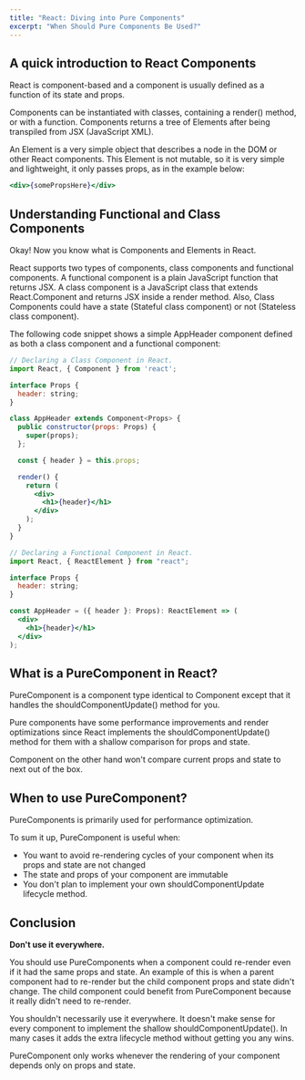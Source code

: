 ```yaml
---
title: "React: Diving into Pure Components"
excerpt: "When Should Pure Components Be Used?"
---
```


## A quick introduction to React Components

React is component-based and a component is usually defined as a function of its state and props.

Components can be instantiated with classes, containing a render() method, or with a function. Components returns a tree of Elements after being transpiled from JSX (JavaScript XML).

An Element is a very simple object that describes a node in the DOM or other React components. This Element is not mutable, so it is very simple and lightweight, it only passes props, as in the example below:

```jsx
<div>{somePropsHere}</div>
```

## Understanding Functional and Class Components

Okay! Now you know what is Components and Elements in React.

React supports two types of components, class components and functional components. A functional component is a plain JavaScript function that returns JSX. A class component is a JavaScript class that extends React.Component and returns JSX inside a render method. Also, Class Components could have a state (Stateful class component) or not (Stateless class component).

The following code snippet shows a simple AppHeader component defined as both a class component and a functional component:

```jsx
// Declaring a Class Component in React.
import React, { Component } from 'react';

interface Props {
  header: string;
}

class AppHeader extends Component<Props> {
  public constructor(props: Props) {
    super(props);
  };

  const { header } = this.props;

  render() {
    return (
      <div>
        <h1>{header}</h1>
      </div>
    );
  }
}
```

```jsx
// Declaring a Functional Component in React.
import React, { ReactElement } from "react";

interface Props {
  header: string;
}

const AppHeader = ({ header }: Props): ReactElement => (
  <div>
    <h1>{header}</h1>
  </div>
);
```

## What is a PureComponent in React?

PureComponent is a component type identical to Component except that it handles the shouldComponentUpdate() method for you.

Pure components have some performance improvements and render optimizations since React implements the shouldComponentUpdate() method for them with a shallow comparison for props and state.

Component on the other hand won't compare current props and state to next out of the box.

## When to use PureComponent?

PureComponents is primarily used for performance optimization.

To sum it up, PureComponent is useful when:

- You want to avoid re-rendering cycles of your component when its props and state are not changed
- The state and props of your component are immutable
- You don't plan to implement your own shouldComponentUpdate lifecycle method.

## Conclusion

**Don't use it everywhere.**

You should use PureComponents when a component could re-render even if it had the same props and state. An example of this is when a parent component had to re-render but the child component props and state didn't change. The child component could benefit from PureComponent because it really didn't need to re-render.

You shouldn't necessarily use it everywhere. It doesn't make sense for every component to implement the shallow shouldComponentUpdate(). In many cases it adds the extra lifecycle method without getting you any wins.

PureComponent only works whenever the rendering of your component depends only on props and state.
